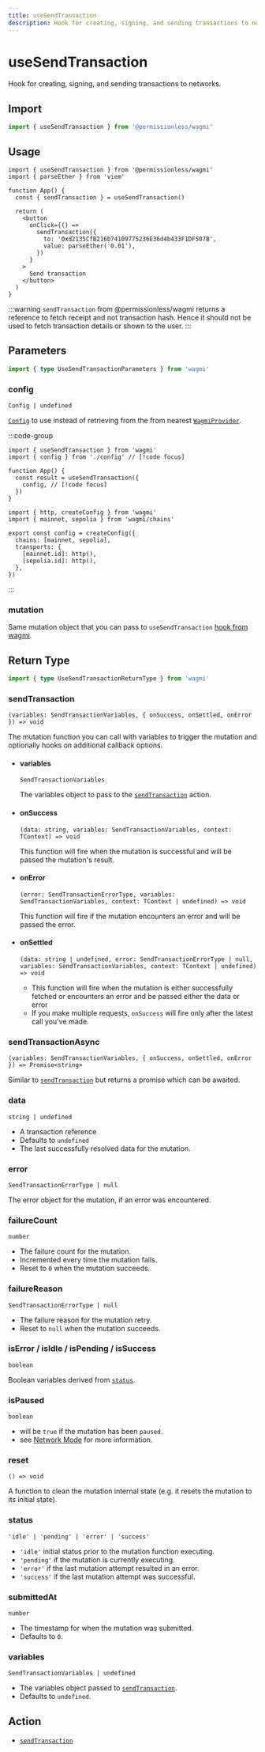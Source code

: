 ```yaml
---
title: useSendTransaction
description: Hook for creating, signing, and sending transactions to networks.
---
```


# useSendTransaction

Hook for creating, signing, and sending transactions to networks.

## Import

```ts
import { useSendTransaction } from '@permissionless/wagmi'
```

## Usage

```tsx [index.tsx]
import { useSendTransaction } from '@permissionless/wagmi'
import { parseEther } from 'viem'

function App() {
  const { sendTransaction } = useSendTransaction()

  return (
    <button
      onClick={() =>
        sendTransaction({
          to: '0xd2135CfB216b74109775236E36d4b433F1DF507B',
          value: parseEther('0.01'),
        })
      }
    >
      Send transaction
    </button>
  )
}
```

:::warning
`sendTransaction` from @permissionless/wagmi returns a reference to fetch receipt and not transaction hash. Hence it should not be used to fetch transaction details or shown to the user.
:::

## Parameters

```ts
import { type UseSendTransactionParameters } from 'wagmi'
```

### config

`Config | undefined`

[`Config`](https://wagmi.sh/react/api/createConfig#config) to use instead of retrieving from the from nearest [`WagmiProvider`](https://wagmi.sh/react/api/WagmiProvider).

:::code-group
```tsx [index.tsx]
import { useSendTransaction } from 'wagmi'
import { config } from './config' // [!code focus]

function App() {
  const result = useSendTransaction({
    config, // [!code focus]
  })
}
```

```tsx [config.ts] 
import { http, createConfig } from 'wagmi'
import { mainnet, sepolia } from 'wagmi/chains'

export const config = createConfig({
  chains: [mainnet, sepolia],
  transports: {
    [mainnet.id]: http(),
    [sepolia.id]: http(),
  },
})
```
:::

### mutation

Same mutation object that you can pass to `useSendTransaction` [hook from wagmi](https://wagmi.sh/react/api/hooks/useSendTransaction#mutation). 

## Return Type

```ts
import { type UseSendTransactionReturnType } from 'wagmi'
```

### sendTransaction

`(variables: SendTransactionVariables, { onSuccess, onSettled, onError }) => void`

The mutation function you can call with variables to trigger the mutation and optionally hooks on additional callback options.

- #### variables

  `SendTransactionVariables`

  The variables object to pass to the <a href="https://wagmi.sh/core/api/actions/sendTransaction#parameters">`sendTransaction`</a> action.

- #### onSuccess

  `(data: string, variables: SendTransactionVariables, context: TContext) => void`

  This function will fire when the mutation is successful and will be passed the mutation's result.

- #### onError

  `(error: SendTransactionErrorType, variables: SendTransactionVariables, context: TContext | undefined) => void`

  This function will fire if the mutation encounters an error and will be passed the error.

- #### onSettled

  `(data: string | undefined, error: SendTransactionErrorType | null, variables: SendTransactionVariables, context: TContext | undefined) => void`

  - This function will fire when the mutation is either successfully fetched or encounters an error and be passed either the data or error
  - If you make multiple requests, `onSuccess` will fire only after the latest call you've made.

### sendTransactionAsync

`(variables: SendTransactionVariables, { onSuccess, onSettled, onError }) => Promise<string>`

Similar to [`sendTransaction`](#sendTransaction) but returns a promise which can be awaited.

### data

`string | undefined`

- A transaction reference
- Defaults to `undefined`
- The last successfully resolved data for the mutation.

### error

`SendTransactionErrorType | null`

The error object for the mutation, if an error was encountered.

### failureCount

`number`

- The failure count for the mutation.
- Incremented every time the mutation fails.
- Reset to `0` when the mutation succeeds.

### failureReason

`SendTransactionErrorType | null`

- The failure reason for the mutation retry.
- Reset to `null` when the mutation succeeds.

### isError / isIdle / isPending / isSuccess

`boolean`

Boolean variables derived from [`status`](#status).

### isPaused

`boolean`

- will be `true` if the mutation has been `paused`.
- see [Network Mode](https://tanstack.com/query/v5/docs/react/guides/network-mode) for more information.

### reset

`() => void`

A function to clean the mutation internal state (e.g. it resets the mutation to its initial state).

### status

`'idle' | 'pending' | 'error' | 'success'`

- `'idle'` initial status prior to the mutation function executing.
- `'pending'` if the mutation is currently executing.
- `'error'` if the last mutation attempt resulted in an error.
- `'success'` if the last mutation attempt was successful.

### submittedAt

`number`

- The timestamp for when the mutation was submitted.
- Defaults to `0`.

### variables

`SendTransactionVariables | undefined`

- The variables object passed to [`sendTransaction`](#sendTransaction).
- Defaults to `undefined`.

## Action

- [`sendTransaction`](/core/api/actions/sendTransaction)